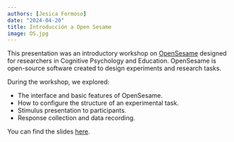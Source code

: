 ```yaml
---
authors: [Jesica Formoso]
date: "2024-04-20"
title: Introducción a Open Sesame
image: OS.jpg
---
```


This presentation was an introductory workshop on [OpenSesame](https://osdoc.cogsci.nl/) designed for researchers in Cognitive Psychology and Education. OpenSesame is open-source software created to design experiments and research tasks.

During the workshop, we explored:

- The interface and basic features of OpenSesame.
- How to configure the structure of an experimental task.
- Stimulus presentation to participants.
- Response collection and data recording.

You can find the slides [here](https://docs.google.com/presentation/d/1V1NwuSTrRHvsHDRw6v-KXhNtubbNmmQyWa_e_SIJy8Y/edit?usp=sharing).